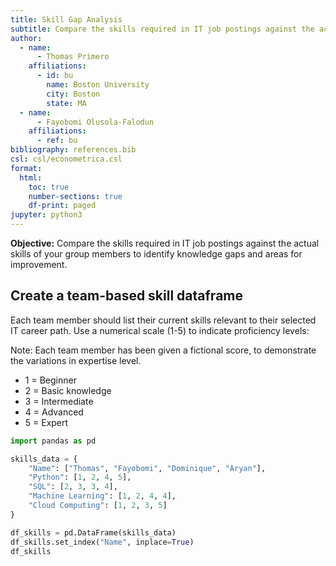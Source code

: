```yaml
---
title: Skill Gap Analysis
subtitle: Compare the skills required in IT job postings against the actual skills of your group members to identify knowledge gaps and areas for improvement.
author:
  - name:
      - Thomas Primero
    affiliations:
      - id: bu
        name: Boston University
        city: Boston
        state: MA
  - name:
      - Fayobomi Olusola-Falodun
    affiliations:
      - ref: bu
bibliography: references.bib
csl: csl/econometrica.csl
format:
  html:
    toc: true
    number-sections: true
    df-print: paged
jupyter: python3
---
```


**Objective:** Compare the skills required in IT job postings against the actual skills of your group members to identify knowledge gaps and areas for improvement.

## Create a team-based skill dataframe

Each team member should list their current skills relevant to their selected IT career path.
Use a numerical scale (1-5) to indicate proficiency levels:

Note: Each team member has been given a fictional score, to demonstrate the variations in expertise level.

- 1 = Beginner
- 2 = Basic knowledge
- 3 = Intermediate
- 4 = Advanced
- 5 = Expert

```python
import pandas as pd

skills_data = {
    "Name": ["Thomas", "Fayobomi", "Dominique", "Aryan"],
    "Python": [1, 2, 4, 5],
    "SQL": [2, 3, 3, 4],
    "Machine Learning": [1, 2, 4, 4],
    "Cloud Computing": [1, 2, 3, 5]
}

df_skills = pd.DataFrame(skills_data)
df_skills.set_index("Name", inplace=True)
df_skills

```